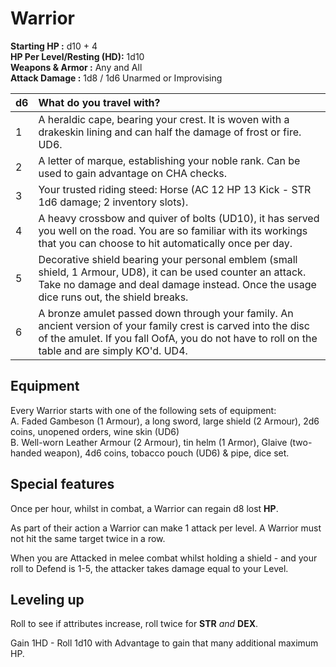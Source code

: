 # Warrior

**Starting HP :** d10 + 4\
**HP Per Level/Resting (HD):** 1d10\
**Weapons & Armor :** Any and All\
**Attack Damage :** 1d8 / 1d6 Unarmed or Improvising

| d6   | What do you travel with?                                                                                                                                                                                         |
| :--- | :--------------------------------------------------------------------------------------------------------------------------------------------------------------------------------------------------------------- |
| 1    | A heraldic cape, bearing your crest. It is woven with a drakeskin lining and can half the damage of frost or fire. UD6.                                                                                          |
| 2    | A letter of marque, establishing your noble rank. Can be used to gain advantage on CHA checks.                                                                                                                   |
| 3    | Your trusted riding steed: Horse (AC 12 HP 13 Kick - STR 1d6 damage; 2 inventory slots).                                                                                                                         |
| 4    | A heavy crossbow and quiver of bolts (UD10), it has served you well on the road. You are so familiar with its workings that you can choose to hit automatically once per day.                                    |
| 5    | Decorative shield bearing your personal emblem (small shield, 1 Armour, UD8), it can be used counter an attack. Take no damage and deal damage instead. Once the usage dice runs out, the shield breaks.         |
| 6    | A bronze amulet passed down through your family. An ancient version of your family crest is carved into the disc of the amulet. If you fall OofA, you do not have to roll on the table and are simply KO'd. UD4. |

## Equipment
Every Warrior starts with one of the following sets of equipment:\
A. Faded Gambeson (1 Armour), a long sword, large shield (2 Armour), 2d6 coins, unopened orders, wine skin (UD6)\
B. Well-worn Leather Armour (2 Armour), tin helm (1 Armor), Glaive (two-handed weapon), 4d6 coins, tobacco pouch (UD6) & pipe, dice set.

## Special features

Once per hour, whilst in combat, a Warrior can regain d8 lost **HP**.

As part of their action a Warrior can make 1 attack per level. A Warrior must not hit the same target twice in a row.

When you are Attacked in melee combat whilst holding a shield - and your roll to Defend is 1-5, the attacker takes damage equal to your Level.

## Leveling up

Roll to see if attributes increase, roll twice for **STR** *and* **DEX**.

Gain 1HD - Roll 1d10 with Advantage to gain that many additional maximum HP.
